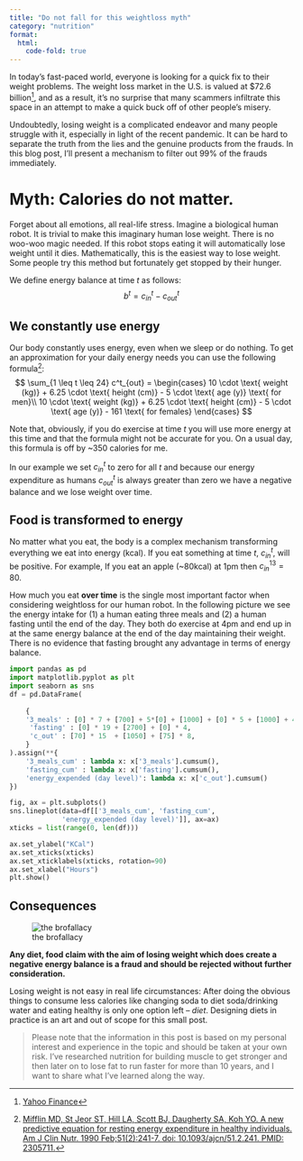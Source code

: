 ```yaml
---
title: "Do not fall for this weightloss myth"
category: "nutrition"
format:
  html:
    code-fold: true
---
```




In today's fast-paced world, everyone is looking for a quick fix to their weight problems. The weight loss market in the U.S. is valued at $72.6 billion[^1], and as a result, it's no surprise that many scammers infiltrate this space in an attempt to make a quick buck off of other people's misery.

Undoubtedly, losing weight is a complicated endeavor and many people struggle with it, especially in light of the recent pandemic. It can be hard to separate the truth from the lies and the genuine products from the frauds. In this blog post, I'll present a mechanism to filter out 99% of the frauds immediately.



[^1]: [Yahoo Finance](https://finance.yahoo.com/news/u-weight-loss-market-2022-115900788.html)

# Myth: Calories do not matter. 

Forget about all emotions, all real-life stress. Imagine a biological human robot. It is trivial to make this imaginary human lose weight. There is no woo-woo magic needed. If this robot stops eating it will automatically lose weight until it dies. Mathematically, this is the easiest way to lose weight. Some people try this method but fortunately get stopped by their hunger.

We define energy balance at time $t$ as follows:
$$b^t = c^t_{in} - c^t_{out}$$

## We constantly use energy 
Our body constantly uses energy, even when we sleep or do nothing.
To get an approximation for your daily energy needs you can use the following formula[^2]: 
$$ \sum_{1 \leq t \leq 24} c^t_{out} = \begin{cases}
 10 \cdot \text{ weight (kg)} + 6.25 \cdot \text{ height (cm)} - 5 \cdot \text{ age (y)}  \text{ for men}\\ 
10 \cdot \text{ weight (kg)} + 6.25 \cdot \text{ height (cm)} - 5 \cdot \text{ age (y)} - 161 \text{ for females}
\end{cases}
$$

[^2]: [Mifflin MD, St Jeor ST, Hill LA, Scott BJ, Daugherty SA, Koh YO. A new predictive equation for resting energy expenditure in healthy individuals. Am J Clin Nutr. 1990 Feb;51(2):241-7. doi: 10.1093/ajcn/51.2.241. PMID: 2305711.](https://doi.org/10.1093/ajcn/51.2.241)

Note that, obviously, if you do exercise at time $t$ you will use more energy at this time and that the formula might not be accurate for you. On a usual day, this formula is off by ~350 calories for me.

In our example we set $c^t_{in}$ to zero for all $t$ and because our energy expenditure as humans $c^t_{out}$ is always greater than zero we have a negative balance and we lose weight over time.

## Food is transformed to energy 
No matter what you eat, the body is a complex mechanism transforming everything we eat into energy (kcal).
If you eat something at time $t$, $c^t_{in}$, will be positive. 
For example, If you eat an apple (~80kcal) at 1pm then $c^{13}_{in} = 80$.

How much you eat **over time** is the single most important factor when considering weightloss for our human robot. In the following picture we see the energy intake for 
(1) a human eating three meals and (2) a human fasting until the end of the day. They both do exercise at 4pm and end up in at the same energy balance at the end of the day maintaining their weight. There is no evidence that fasting brought any advantage in terms of energy balance.

```python
import pandas as pd
import matplotlib.pyplot as plt
import seaborn as sns
df = pd.DataFrame(
    
    {
    '3_meals' : [0] * 7 + [700] + 5*[0] + [1000] + [0] * 5 + [1000] + 4*[0],
     'fasting' : [0] * 19 + [2700] + [0] * 4,
     'c_out' : [70] * 15  + [1050] + [75] * 8,
    }
).assign(**{
    '3_meals_cum' : lambda x: x['3_meals'].cumsum(),
    'fasting_cum' : lambda x: x['fasting'].cumsum(),
    'energy_expended (day level)': lambda x: x['c_out'].cumsum()
})

fig, ax = plt.subplots()
sns.lineplot(data=df[['3_meals_cum', 'fasting_cum',
             'energy_expended (day level)']], ax=ax)
xticks = list(range(0, len(df)))

ax.set_ylabel("KCal")
ax.set_xticks(xticks)
ax.set_xticklabels(xticks, rotation=90)
ax.set_xlabel("Hours")
plt.show()
```

## Consequences
![the brofallacy](iq.jpg)

**Any diet, food claim with the aim of losing weight which does create a negative energy balance is a fraud and should be rejected without further consideration.**

Losing weight is not easy in real life circumstances: After doing the obvious things to consume less calories like changing soda to diet soda/drinking water and eating healthy  is only one
option left  -- *diet*. Designing diets in practice is an art and out of scope for this small post.


> Please note that the information in this post is based on my personal interest and experience in the topic and should be taken at your own risk. I've researched nutrition for building muscle to get stronger and then later on to lose fat to run faster for more than 10 years, and I want to share what I've learned along the way.
